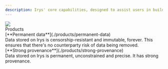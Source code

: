 ```yaml
---
description: Irys' core capabilities, designed to assist users in building solutions and addressing business challenges
---
```



<div className="flex flex-col mt-5">
	<div className="flex items-end">
    	<img src="https://bundlr.network/new/assets/home/data-donuts.webp" className="w-[150px] " />
    	<div className="ml-5"><Heading level={1}>Products</Heading></div>
    </div>

</div>

<div className="flex flex-col mt-10">

<div className="text-xl">[**Permanent data**](./products/permanent-data)</div>
<div>
	Data stored on Irys is censorship-resistant and immutable, forever. This ensures that there's no counterparty risk
	of data being removed.
</div>

<div className="text-xl mt-5">[**Strong provenance**](./products/strong-provenance)</div>
<div>Data stored on Irys is permanent, unconstrained and precise. It has strong provenance.</div>

</div>
